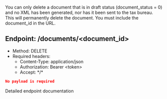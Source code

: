 You can only delete a document that is in draft status (document_status = 0) and no XML has been generated, nor has it been
sent to the tax bureau.
This will permanently delete the document. You must include the document_id in the URL.

## Endpoint: /documents/\<document_id\>
* Method: DELETE
* Required headers:
  * Content-Type: application/json
  * Authorization: Bearer \<token\>
  * Accept: \*/\*

```json
No payload is required
```

<CardGroup cols={1}>
    <Card
        title="API Reference DELETE /documents"
        icon="terminal"
        href="/endpoint/create-a-new-document"
    >
        Detailed endpoint documentation
    </Card>
</CardGroup>